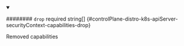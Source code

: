 
<details className="config-field" data-expandable="false" open>
<summary>

######## `drop` <span className="config-field-required" data-required="false">required</span> <span className="config-field-type">string[]</span> <span className="config-field-default"></span> <span className="config-field-enum"></span> {#controlPlane-distro-k8s-apiServer-securityContext-capabilities-drop}

Removed capabilities

</summary>



</details>
